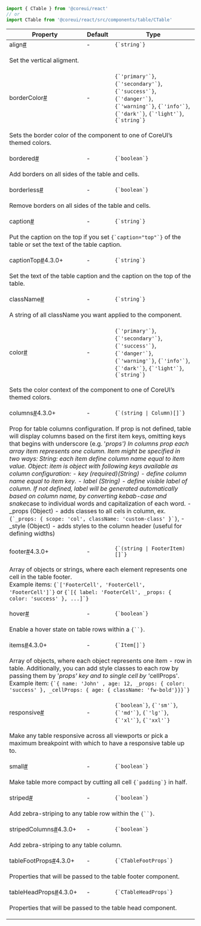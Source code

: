 
```jsx
import { CTable } from '@coreui/react'
// or
import CTable from '@coreui/react/src/components/table/CTable'
```

<div className="table-responsive table-api border rounded mb-3">
  <table className="table">
    <thead>
      <tr>
        <th>Property</th>
        <th>Default</th>
        <th>Type</th>
      </tr>
    </thead>
    <tbody>
      <tr id="ctable-align">
        <td className="text-primary fw-semibold">align<a href="#ctable-align" aria-label="CTable align permalink" className="anchor-link after">#</a></td>
        <td>-</td>
        <td><code>{`string`}</code></td>
      </tr>
      <tr>
        <td colSpan="3">
          <p>Set the vertical aligment.</p>
        </td>
      </tr>
      <tr id="ctable-border-color">
        <td className="text-primary fw-semibold">borderColor<a href="#ctable-border-color" aria-label="CTable borderColor permalink" className="anchor-link after">#</a></td>
        <td>-</td>
        <td><code>{`'primary'`}</code>, <code>{`'secondary'`}</code>, <code>{`'success'`}</code>, <code>{`'danger'`}</code>, <code>{`'warning'`}</code>, <code>{`'info'`}</code>, <code>{`'dark'`}</code>, <code>{`'light'`}</code>, <code>{`string`}</code></td>
      </tr>
      <tr>
        <td colSpan="3">
          <p>Sets the border color of the component to one of CoreUI’s themed colors.</p>
        </td>
      </tr>
      <tr id="ctable-bordered">
        <td className="text-primary fw-semibold">bordered<a href="#ctable-bordered" aria-label="CTable bordered permalink" className="anchor-link after">#</a></td>
        <td>-</td>
        <td><code>{`boolean`}</code></td>
      </tr>
      <tr>
        <td colSpan="3">
          <p>Add borders on all sides of the table and cells.</p>
        </td>
      </tr>
      <tr id="ctable-borderless">
        <td className="text-primary fw-semibold">borderless<a href="#ctable-borderless" aria-label="CTable borderless permalink" className="anchor-link after">#</a></td>
        <td>-</td>
        <td><code>{`boolean`}</code></td>
      </tr>
      <tr>
        <td colSpan="3">
          <p>Remove borders on all sides of the table and cells.</p>
        </td>
      </tr>
      <tr id="ctable-caption">
        <td className="text-primary fw-semibold">caption<a href="#ctable-caption" aria-label="CTable caption permalink" className="anchor-link after">#</a></td>
        <td>-</td>
        <td><code>{`string`}</code></td>
      </tr>
      <tr>
        <td colSpan="3">
          <p>Put the caption on the top if you set <code>{`caption="top"`}</code> of the table or set the text of the table caption.</p>
        </td>
      </tr>
      <tr id="ctable-caption-top">
        <td className="text-primary fw-semibold">captionTop<a href="#ctable-caption-top" aria-label="CTable captionTop permalink" className="anchor-link after">#</a><span className="badge bg-success">4.3.0+</span></td>
        <td>-</td>
        <td><code>{`string`}</code></td>
      </tr>
      <tr>
        <td colSpan="3">
          <p>Set the text of the table caption and the caption on the top of the table.</p>
        </td>
      </tr>
      <tr id="ctable-class-name">
        <td className="text-primary fw-semibold">className<a href="#ctable-class-name" aria-label="CTable className permalink" className="anchor-link after">#</a></td>
        <td>-</td>
        <td><code>{`string`}</code></td>
      </tr>
      <tr>
        <td colSpan="3">
          <p>A string of all className you want applied to the component.</p>
        </td>
      </tr>
      <tr id="ctable-color">
        <td className="text-primary fw-semibold">color<a href="#ctable-color" aria-label="CTable color permalink" className="anchor-link after">#</a></td>
        <td>-</td>
        <td><code>{`'primary'`}</code>, <code>{`'secondary'`}</code>, <code>{`'success'`}</code>, <code>{`'danger'`}</code>, <code>{`'warning'`}</code>, <code>{`'info'`}</code>, <code>{`'dark'`}</code>, <code>{`'light'`}</code>, <code>{`string`}</code></td>
      </tr>
      <tr>
        <td colSpan="3">
          <p>Sets the color context of the component to one of CoreUI’s themed colors.</p>
        </td>
      </tr>
      <tr id="ctable-columns">
        <td className="text-primary fw-semibold">columns<a href="#ctable-columns" aria-label="CTable columns permalink" className="anchor-link after">#</a><span className="badge bg-success">4.3.0+</span></td>
        <td>-</td>
        <td><code>{`(string | Column)[]`}</code></td>
      </tr>
      <tr>
        <td colSpan="3">
          <p>Prop for table columns configuration. If prop is not defined, table will display columns based on the first item keys, omitting keys that begins with underscore (e.g. '<em>props')
 In columns prop each array item represents one column. Item might be specified in two ways: String: each item define column name equal to item value. Object: item is object with following keys available as column configuration: - key (required)(String) - define column name equal to item key. - label (String) - define visible label of column. If not defined, label will be generated automatically based on column name, by converting kebab-case and snake</em>case to individual words and capitalization of each word. - _props (Object) - adds classes to all cels in column, ex. <code>{`_props: { scope: 'col', className: 'custom-class' }`}</code>, - _style (Object) - adds styles to the column header (useful for defining widths)</p>
        </td>
      </tr>
      <tr id="ctable-footer">
        <td className="text-primary fw-semibold">footer<a href="#ctable-footer" aria-label="CTable footer permalink" className="anchor-link after">#</a><span className="badge bg-success">4.3.0+</span></td>
        <td>-</td>
        <td><code>{`(string | FooterItem)[]`}</code></td>
      </tr>
      <tr>
        <td colSpan="3">
          <p>Array of objects or strings, where each element represents one cell in the table footer.<br />
 Example items: <code>{`['FooterCell', 'FooterCell', 'FooterCell']`}</code> or <code>{`[{ label: 'FooterCell', _props: { color: 'success' }, ...]`}</code></p>
        </td>
      </tr>
      <tr id="ctable-hover">
        <td className="text-primary fw-semibold">hover<a href="#ctable-hover" aria-label="CTable hover permalink" className="anchor-link after">#</a></td>
        <td>-</td>
        <td><code>{`boolean`}</code></td>
      </tr>
      <tr>
        <td colSpan="3">
          <p>Enable a hover state on table rows within a <code>{`<CTableBody>`}</code>.</p>
        </td>
      </tr>
      <tr id="ctable-items">
        <td className="text-primary fw-semibold">items<a href="#ctable-items" aria-label="CTable items permalink" className="anchor-link after">#</a><span className="badge bg-success">4.3.0+</span></td>
        <td>-</td>
        <td><code>{`Item[]`}</code></td>
      </tr>
      <tr>
        <td colSpan="3">
          <p>Array of objects, where each object represents one item - row in table. Additionally, you can add style classes to each row by passing them by '<em>props' key and to single cell by '</em>cellProps'.<br />
 Example item: <code>{`{ name: 'John' , age: 12, _props: { color: 'success' }, _cellProps: { age: { className: 'fw-bold'}}}`}</code></p>
        </td>
      </tr>
      <tr id="ctable-responsive">
        <td className="text-primary fw-semibold">responsive<a href="#ctable-responsive" aria-label="CTable responsive permalink" className="anchor-link after">#</a></td>
        <td>-</td>
        <td><code>{`boolean`}</code>, <code>{`'sm'`}</code>, <code>{`'md'`}</code>, <code>{`'lg'`}</code>, <code>{`'xl'`}</code>, <code>{`'xxl'`}</code></td>
      </tr>
      <tr>
        <td colSpan="3">
          <p>Make any table responsive across all viewports or pick a maximum breakpoint with which to have a responsive table up to.</p>
        </td>
      </tr>
      <tr id="ctable-small">
        <td className="text-primary fw-semibold">small<a href="#ctable-small" aria-label="CTable small permalink" className="anchor-link after">#</a></td>
        <td>-</td>
        <td><code>{`boolean`}</code></td>
      </tr>
      <tr>
        <td colSpan="3">
          <p>Make table more compact by cutting all cell <code>{`padding`}</code> in half.</p>
        </td>
      </tr>
      <tr id="ctable-striped">
        <td className="text-primary fw-semibold">striped<a href="#ctable-striped" aria-label="CTable striped permalink" className="anchor-link after">#</a></td>
        <td>-</td>
        <td><code>{`boolean`}</code></td>
      </tr>
      <tr>
        <td colSpan="3">
          <p>Add zebra-striping to any table row within the <code>{`<CTableBody>`}</code>.</p>
        </td>
      </tr>
      <tr id="ctable-striped-columns">
        <td className="text-primary fw-semibold">stripedColumns<a href="#ctable-striped-columns" aria-label="CTable stripedColumns permalink" className="anchor-link after">#</a><span className="badge bg-success">4.3.0+</span></td>
        <td>-</td>
        <td><code>{`boolean`}</code></td>
      </tr>
      <tr>
        <td colSpan="3">
          <p>Add zebra-striping to any table column.</p>
        </td>
      </tr>
      <tr id="ctable-table-foot-props">
        <td className="text-primary fw-semibold">tableFootProps<a href="#ctable-table-foot-props" aria-label="CTable tableFootProps permalink" className="anchor-link after">#</a><span className="badge bg-success">4.3.0+</span></td>
        <td>-</td>
        <td><code>{`CTableFootProps`}</code></td>
      </tr>
      <tr>
        <td colSpan="3">
          <p>Properties that will be passed to the table footer component.</p>
        </td>
      </tr>
      <tr id="ctable-table-head-props">
        <td className="text-primary fw-semibold">tableHeadProps<a href="#ctable-table-head-props" aria-label="CTable tableHeadProps permalink" className="anchor-link after">#</a><span className="badge bg-success">4.3.0+</span></td>
        <td>-</td>
        <td><code>{`CTableHeadProps`}</code></td>
      </tr>
      <tr>
        <td colSpan="3">
          <p>Properties that will be passed to the table head component.</p>
        </td>
      </tr>
    </tbody>
  </table>
</div>
